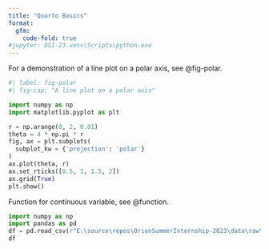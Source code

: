 ```yaml
---
title: "Quarto Basics"
format:
  gfm:
    code-fold: true
#jupyter: OSI-23.venv\Scripts\python.exe
---
```


For a demonstration of a line plot on a polar axis, see @fig-polar.

```python
#| label: fig-polar
#| fig-cap: "A line plot on a polar axis"

import numpy as np
import matplotlib.pyplot as plt

r = np.arange(0, 2, 0.01)
theta = 4 * np.pi * r
fig, ax = plt.subplots(
  subplot_kw = {'projection': 'polar'} 
)
ax.plot(theta, r)
ax.set_rticks([0.5, 1, 1.5, 2])
ax.grid(True)
plt.show()
```

Function for continuous variable, see @function.



```python
import numpy as np
import pandas as pd
df = pd.read_csv(r"E:\source\repos\OrionSummerInternship-2023\data\raw\train.csv")
df
```